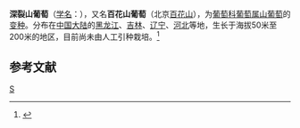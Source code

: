 {{Infraspeciesbox
| status = 
| status_system = 
| image =
| genus =Vitis
| species =amurensis
| species link= 山葡萄
| varietas =dissecta
| authority = {{link-es|Skvortsov|Borís Skvortsov}}, 1931
}}

'''深裂山葡萄'''（[[学名|学名]]：{{lang|la|''Vitis amurensis'' var. ''dissecta''}}），又名'''百花山葡萄'''（北京[[百花山|百花山]]），为[[葡萄科|葡萄科]][[葡萄属|葡萄属]][[山葡萄|山葡萄]]的[[变种|变种]]。分布在[[中国大陆|中国大陆]]的[[黑龙江|黑龙江]]、[[吉林|吉林]]、[[辽宁|辽宁]]、[[河北|河北]]等地，生长于海拔50米至200米的地区，目前尚未由人工引种栽培。<ref>{{cite web| url =http://www.bioinfo.cn/db05/KmzwSpecies.php?action=view&id=29056| title =深裂山葡萄（变种）| work =《中国高等植物数据库全库》| publisher =中国科学院微生物研究所| author =昆明植物研究所| accessdate =2009-02-26| language =zh-cn| deadurl =yes| archiveurl =https://web.archive.org/web/20160305072116/http://www.bioinfo.cn/db05/KmzwSpecies.php?action=view&id=29056| archivedate =2016-03-05}}</ref>

== 参考文献 ==
{{reflist}}
{{Taxonbar}}

[[Category:葡萄属|S]]